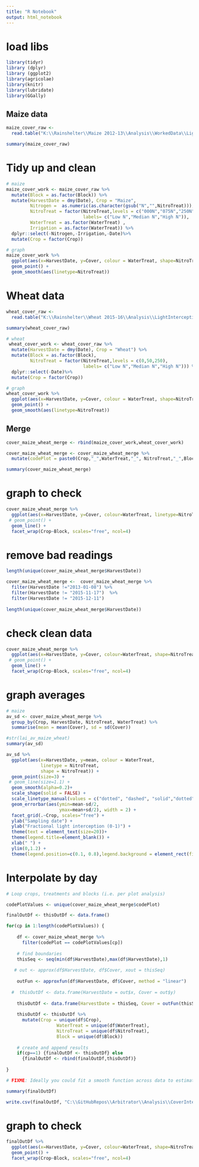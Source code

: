 ```yaml
---
title: "R Notebook"
output: html_notebook
---
```


# load libs
```r
library(tidyr)
library (dplyr)
library (ggplot2)
library(agricolae)
library(knitr)
library(lubridate)
library(GGally)
```


## Maize data
```r

maize_cover_raw <- 
  read.table("K:\\Rainshelter\\Maize 2012-13\\Analysis\\WorkedData\\LightInterception\\CoverForR_maize.txt", header=TRUE)

summary(maize_cover_raw)
```

# Tidy up and clean
```r

# maize
maize_cover_work <- maize_cover_raw %>%
  mutate(Block = as.factor(Block)) %>%
  mutate(HarvestDate = dmy(Date), Crop = "Maize",
         Nitrogen =  as.numeric(as.character(gsub("N","",NitroTreat))),
         NitroTreat = factor(NitroTreat,levels = c("000N","075N","250N"), 
                             labels= c("Low N","Median N","High N")),
         WaterTreat = as.factor(WaterTreat) ,
         Irrigation = as.factor(WaterTreat)) %>%
  dplyr::select(-Nitrogen,-Irrigation,-Date)%>%
  mutate(Crop = factor(Crop))

# graph
maize_cover_work %>%
  ggplot(aes(x=HarvestDate, y=Cover, colour = WaterTreat, shape=NitroTreat)) +
  geom_point() +
  geom_smooth(aes(linetype=NitroTreat))

```



# Wheat data
```r

wheat_cover_raw <- 
  read.table("K:\\Rainshelter\\Wheat 2015-16\\Analysis\\LightInterception\\CoverForR.txt", header=TRUE)

summary(wheat_cover_raw)

```



```r
# wheat
 wheat_cover_work <- wheat_cover_raw %>%
  mutate(HarvestDate = dmy(Date), Crop = "Wheat") %>%
  mutate(Block = as.factor(Block),
         NitroTreat = factor(NitroTreat,levels = c(0,50,250), 
                             labels= c("Low N","Median N","High N"))) %>%
  dplyr::select(-Date)%>%
  mutate(Crop = factor(Crop))

# graph
wheat_cover_work %>%
  ggplot(aes(x=HarvestDate, y=Cover, colour = WaterTreat, shape=NitroTreat)) +
  geom_point() +
  geom_smooth(aes(linetype=NitroTreat))
```

## Merge
```r

cover_maize_wheat_merge <- rbind(maize_cover_work,wheat_cover_work)

cover_maize_wheat_merge <- cover_maize_wheat_merge %>% 
  mutate(codePlot = paste0(Crop,"_",WaterTreat,"_", NitroTreat,"_",Block))

summary(cover_maize_wheat_merge)

```

# graph to check

```r
cover_maize_wheat_merge %>%
  ggplot(aes(x=HarvestDate, y=Cover, colour=WaterTreat, linetype=NitroTreat)) +
 # geom_point() +
  geom_line() +
  facet_wrap(Crop~Block, scales="free", ncol=4)
```

# remove bad readings

```r
length(unique(cover_maize_wheat_merge$HarvestDate))

cover_maize_wheat_merge <-  cover_maize_wheat_merge %>%
  filter(HarvestDate !="2013-01-08") %>%
  filter(HarvestDate != "2015-11-17")  %>%
  filter(HarvestDate != "2015-12-11")      
    
length(unique(cover_maize_wheat_merge$HarvestDate))
```

# check clean data
```r
cover_maize_wheat_merge %>%
  ggplot(aes(x=HarvestDate, y=Cover, colour=WaterTreat, shape=NitroTreat)) +
 # geom_point() +
  geom_line() +
  facet_wrap(Crop~Block, scales="free", ncol=4)
```

# graph averages

```r
# maize
av_sd <- cover_maize_wheat_merge %>% 
  group_by(Crop, HarvestDate, NitroTreat, WaterTreat) %>%
  summarise(mean = mean(Cover), sd = sd(Cover))

#str(lai_av_maize_wheat)
summary(av_sd)
```
```r
av_sd %>%
  ggplot(aes(x=HarvestDate, y=mean, colour = WaterTreat, 
             linetype = NitroTreat,
             shape = NitroTreat)) +
  geom_point(size=3) +
 # geom_line(size=1.1) +  
  geom_smooth(alpha=0.2)+
  scale_shape(solid = FALSE) +
  scale_linetype_manual(values = c("dotted", "dashed", "solid","dotted", "dashed", "solid")) +
  geom_errorbar(aes(ymin=mean-sd/2,
                    ymax=mean+sd/2), width = 2) +
  facet_grid(.~Crop, scales="free") +
  ylab("Sampling date") +
  ylab("Fractional light interception (0-1)") +
  theme(text = element_text(size=20))+
  theme(legend.title=element_blank()) +
  xlab(" ") + 
  ylim(0,1.2) +
  theme(legend.position=c(0.1, 0.8),legend.background = element_rect(fill=alpha('white', 0.1))) +   guides(fill = guide_legend(keywidth = 4, keyheight = 1))
```

# Interpolate by day

```r

# Loop crops, treatments and blocks (i.e. per plot analysis)

codePlotValues <- unique(cover_maize_wheat_merge$codePlot)

finalOutDf <- thisOutDf <- data.frame()

for(cp in 1:length(codePlotValues)) {
  
    df <- cover_maize_wheat_merge %>% 
      filter(codePlot == codePlotValues[cp])
    
    # find boundaries
    thisSeq <- seq(min(df$HarvestDate),max(df$HarvestDate),1)
    
   # out <- approx(df$HarvestDate, df$Cover, xout = thisSeq)
    
    outFun <- approxfun(df$HarvestDate, df$Cover, method = "linear")
    
  #  thisOutDf <- data.frame(HarvestDate = out$x, Cover = out$y)
    
    thisOutDf <- data.frame(HarvestDate = thisSeq, Cover = outFun(thisSeq))
    
    thisOutDf <- thisOutDf %>%
      mutate(Crop = unique(df$Crop), 
                   WaterTreat = unique(df$WaterTreat), 
                   NitroTreat = unique(df$NitroTreat),  
                   Block = unique(df$Block))
 
    # create and append results
    if(cp==1) {finalOutDf <- thisOutDf} else
      {finalOutDf <- rbind(finalOutDf,thisOutDf)}
 
}

# FIXME: Ideally you could fit a smooth function across data to estimate cover daily

summary(finalOutDf)

write.csv(finalOutDf, "C:\\GitHubRepos\\Arbitrator\\Analysis\\CoverInterpolatedByDay.csv")

```

# graph to check
```r

finalOutDf %>%
  ggplot(aes(x=HarvestDate, y=Cover, colour=WaterTreat, shape=NitroTreat)) +
  geom_point() +
  facet_wrap(Crop~Block, scales="free", ncol=4)
  
```



